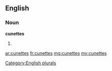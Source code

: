 ==English==

===Noun===
'''cunettes'''

# {{plural of|cunette}}

[[Category:English plurals]]

[[ar:cunettes]]
[[fr:cunettes]]
[[mg:cunettes]]
[[my:cunettes]]
